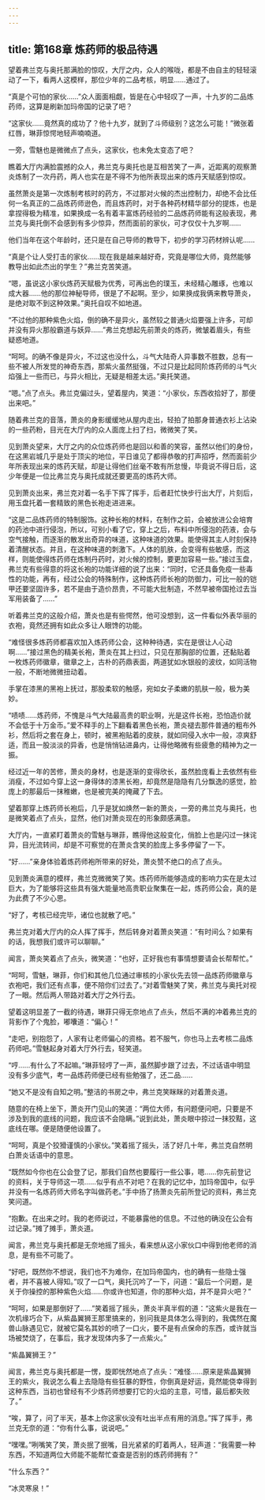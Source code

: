 ```yaml
---
---
---
```

title: 第168章 炼药师的极品待遇
---



望着弗兰克与奥托那满脸的惊叹，大厅之内，众人的喉咙，都是不由自主的轻轻滚动了一下，看两人这模样，那位少年的二品考核，明显……通过了。

“真是个可怕的家伙……”众人面面相觑，皆是在心中轻叹了一声，十九岁的二品炼药师，这算是刷新加玛帝国的记录了吧？

“这家伙……竟然真的成功了？他十九岁，就到了斗师级别？这怎么可能！”微张着红唇，琳菲惊愕地轻声喃喃道。

一旁，雪魅也是微微点了点头，这家伙，也未免太变态了吧？

瞧着大厅内满脸震撼的众人，弗兰克与奥托也是互相苦笑了一声，近距离的观察萧炎炼制了一次丹药，两人也实在是不得不为他所表现出来的炼丹天赋感到惊叹。

虽然萧炎是第一次炼制考核时的药方，不过那对火候的杰出控制力，却绝不会比任何一名真正的二品炼药师逊色，而且炼药时，对于各种药材精华部分的提炼，也是拿捏得极为精准，如果换成一名有着丰富炼药经验的二品炼药师能有这般表现，弗兰克与奥托倒不会感到有多少惊异，然而面前的家伙，可才仅仅十九岁啊……

他们当年在这个年龄时，还只是在自己导师的教导下，初步的学习药材辨认呢……

“真是个让人受打击的家伙……现在我是越来越好奇，究竟是哪位大师，竟然能够教导出如此杰出的学生？”弗兰克苦笑道。

“嗯，虽说这小家伙炼药天赋极为优秀，可再出色的璞玉，未经精心雕琢，也难以成大器……他的那位神秘导师，很是了不起啊。至少，如果换成我俩来教导萧炎，是绝对取不到这种效果。”奥托自叹不如地道。

“不过他的那种紫色火焰，倒的确不是异火，虽然较之普通火焰要强上许多，可却并没有异火那般霸道与妖异……”弗兰克想起先前萧炎的炼药，微皱着眉头，有些疑惑地道。

“呵呵。的确不像是异火，不过这也没什么，斗气大陆奇人异事数不胜数，总有一些不被人所发觉的神奇东西，那紫火虽然挺强，不过只是比起同阶炼药师的斗气火焰强上一些而已，与异火相比，无疑是相差太远。”奥托笑道。

“嗯。”点了点头。弗兰克偏过头，望着屋内，笑道：“小家伙，东西收拾好了，那便出来吧。”

随着弗兰克的音落，萧炎的身影缓缓地从屋内走出，轻拍了拍那身普通衣衫上沾染的一些药粉，目光在大厅内的众人面庞上扫了扫，微微笑了笑。

见到萧炎望来，大厅之内的众位炼药师也是回以和善的笑容，虽然以他们的身份，在这黑岩城几乎是处于顶尖的地位，平日谁见了都得恭敬的打声招呼，然而面前少年所表现出来的炼药天赋，却是让得他们丝毫不敢有所怠慢，毕竟说不得日后，这少年便是一位比弗兰克与奥托成就还要更高的炼药大师。

见到萧炎出来，弗兰克对着一名手下挥了挥手，后者赶忙快步行出大厅，片刻后，用玉盘托着一套精致的黑色长袍走进进来。

“这是二品炼药师的特制服饰。这种长袍的材料，在制作之前，会被放进公会培育的药池中进行侵泡，所以，可别小看了它，穿上之后，布料中所侵泡的药液，会与空气接触，而逐渐的散发出奇异的味道，这种味道的效果。能使得其主人时刻保持着清醒状态。并且，在这种味道的刺激下。人体的肌肤，会变得有些敏感，而这样，则能使得炼药师在炼制丹药时，对火候的控制，要更加容易一些。”接过玉盘，弗兰克有些得意的将这长袍的功能详细的说了出来：“同时，它还具备免疫一些毒性的功能，再有，经过公会的特殊制作，这种炼药师长袍的防御力，可比一般的铠甲还要坚固许多，若不是由于造价昂贵，不可能大批制造，不然早被帝国抢过去当军用装备了……”

听着弗兰克的这般介绍，萧炎也是有些愕然，他可没想到，这一件看似外表华丽的衣袍，竟然还拥有如此众多让人眼馋的功能。

“难怪很多炼药师都喜欢加入炼药师公会，这种种待遇，实在是很让人心动啊……”接过黑色的精美长袍，萧炎在其上扫过，只见在那胸部的位置，还黏贴着一枚炼药师徽章，徽章之上，古朴的药鼎表面，两道犹如水银般的波纹，如同活物一般，不断地微微扭动着。

手掌在漆黑的黑袍上抚过，那股柔软的触感，宛如女子柔嫩的肌肤一般，极为美妙。

“啧啧……炼药师，不愧是斗气大陆最高贵的职业啊，光是这件长袍，恐怕造价就不会低于十万金币。”爱不释手的上下翻看着黑色长袍，萧炎褪去那件普通的粗布外衫，然后将之套在身上，顿时，被黑袍贴着的皮肤，就如同侵入水中一般，凉爽舒适，而且一股淡淡的异香，也是悄悄钻进鼻内，让得他略微有些疲惫的精神为之一振。

经过近一年的苦修，萧炎的身材，也是逐渐的变得欣长，虽然脸庞看上去依然有些消瘦，不过如今穿上这一身得体的漆黑长袍，却竟然是隐隐有几分飘逸的感觉，脸庞上的那最后一抹稚嫩，也是被完美的掩藏了下去。

望着那穿上炼药师长袍后，几乎是犹如焕然一新的萧炎，一旁的弗兰克与奥托，也是微笑着点了点头，显然，他们对萧炎现在的形象颇感满意。

大厅内，一直紧盯着萧炎的雪魅与琳菲，瞧得他这般变化，俏脸上也是闪过一抹诧异，目光流转间，却是不可察觉的在萧炎含笑的脸庞上多多停留了一下。

“好……”亲身体验着炼药师袍所带来的好处，萧炎赞不绝口的点了点头。

见到萧炎满意的模样，弗兰克微微笑了笑。炼药师所能够造成的影响力实在是太过巨大，为了能够将这些具有强大能量地高贵职业聚集在一起，炼药师公会，真的是为此费了不少心思。

“好了，考核已经完毕，诸位也就散了吧。”

弗兰克对着大厅内的众人挥了挥手，然后转身对着萧炎笑道：“有时间么？如果有的话，我想我们或许可以聊聊。”

闻言，萧炎笑着点了点头，微笑道：“也好，正好我也有事情想要请会长帮帮忙。”

“呵呵，雪魅，琳菲，你们和其他几位通过审核的小家伙先去领一品炼药师徽章与衣袍吧，我们还有点事，便不陪你们过去了。”对着雪魅笑了笑，弗兰克与奥托对视了一眼。然后两人带路对着大厅之外行去。

望着这明显差了一截的待遇，琳菲只得无奈地点了点头，然后不满的冲着弗兰克的背影作了个鬼脸，嘟囔道：“偏心！”

“走吧，别抱怨了，人家有让老师偏心的资格。若不服气，你也马上去考核二品炼药师吧。”雪魅起身对着大厅外行去，轻笑道。

“哼……有什么了不起嘛。”琳菲轻哼了一声，虽然脚步跟了过去，不过话语中明显没有多少底气，考一品炼药师便已经有些勉强了，还二品……

“她又不是没有自知之明。”整洁的书房之中，弗兰克笑眯眯的对着萧炎道。

随意的在椅上坐下，萧炎开门见山的笑道：“两位大师，有问题便问吧，只要是不涉及到我的底线的问题，我应该不会隐瞒。”说到此处，萧炎眼中掠过一抹狡黠，这底线在哪。便是随便他设置了。

“呵呵，真是个狡猾谨慎的小家伙。”笑着摇了摇头，活了好几十年，弗兰克自然明白萧炎话语中的意思。

“既然如今你也在公会登了记，那我们自然也要履行一些公事，嗯……你先前登记的资料，关于导师这一项……似乎有点不对吧？在我的记忆中，加玛帝国中，似乎并没有一名炼药师大师名字叫做药老。”手中扬了扬萧炎先前所登记的资料，弗兰克笑问道。

“抱歉。在出来之时。我的老师说过，不能暴露他的信息。不过他的确没在公会有过记录。”摊了摊手，萧炎道。

闻言，弗兰克与奥托都是无奈地摇了摇头，看来想从这小家伙口中得到他老师的消息，是有些不可能了。

“好吧，既然你不想说，我们也不为难你，在加玛帝国内，也的确有一些隐士强者，并不喜被人得知。”叹了一口气，奥托沉吟了一下，问道：“最后一个问题，是关于你操控的那种紫色火焰……你或许也知道，你的那种火焰，并不是异火吧？”

“呵呵，如果是那倒好了……”笑着摇了摇头，萧炎半真半假的道：“这紫火是我在一次机缘巧合下，从紫晶翼狮王那里搞来的，别问我是具体怎么得到的，我偶然在魔兽山脉遇见它，就被它莫名其妙的喷了一口火，要不是有点保命的东西，或许就当场被焚烧了，在事后，我才发现体内多了一点紫火。”

“紫晶翼狮王？”

闻言，弗兰克与奥托都是一愣，旋即恍然地点了点头：“难怪……原来是紫晶翼狮王的紫火，我说怎么看上去隐隐有些狂暴的野性，你倒真是好运，竟然能侥幸得到这种东西，当初也曾经有不少炼药师想要打它的火焰的主意，可惜，最后都失败了。”

“唉，算了，问了半天，基本上你这家伙没有吐出半点有用的消息。”挥了挥手，弗兰克无奈的道：“你有什么事，说说吧。”

“嘿嘿。”咧嘴笑了笑，萧炎抿了抿嘴，目光紧紧的盯着两人，轻声道：“我需要一种东西，不知道两位大师能不能帮忙查查是否别的炼药师拥有？”

“什么东西？”

“冰灵寒泉！”
